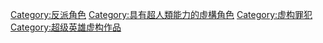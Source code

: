 {{Commonscat|Supervillains}}
{{Main|超级反派}}
{{See also|Category:電子遊戲頭目}}
[[Category:反派角色|Category:反派角色]]
[[Category:具有超人類能力的虛構角色|Category:具有超人類能力的虛構角色]]
[[Category:虚构罪犯|Category:虚构罪犯]]
[[Category:超级英雄虚构作品|Category:超级英雄虚构作品]]